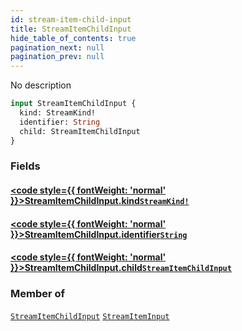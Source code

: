 ```yaml
---
id: stream-item-child-input
title: StreamItemChildInput
hide_table_of_contents: true
pagination_next: null
pagination_prev: null
---
```








No description

```graphql
input StreamItemChildInput {
  kind: StreamKind!
  identifier: String
  child: StreamItemChildInput
}
```


### Fields

#### [<code style={{ fontWeight: 'normal' }}>StreamItemChildInput.<b>kind</b></code>](#)<Bullet />[`StreamKind!`](/docs/schemas/fluss/enums/stream-kind) <Badge class="secondary" text="non-null"/> <Badge class="secondary" text="enum"/>
> 
> 

#### [<code style={{ fontWeight: 'normal' }}>StreamItemChildInput.<b>identifier</b></code>](#)<Bullet />[`String`](/docs/schemas/fluss/scalars/string) <Badge class="secondary" text="scalar"/>
> 
> 

#### [<code style={{ fontWeight: 'normal' }}>StreamItemChildInput.<b>child</b></code>](#)<Bullet />[`StreamItemChildInput`](/docs/schemas/fluss/inputs/stream-item-child-input) <Badge class="secondary" text="input"/>
> 
> 



### Member of

[`StreamItemChildInput`](/docs/schemas/fluss/inputs/stream-item-child-input)  <Badge class="secondary" text="input"/><Bullet />[`StreamItemInput`](/docs/schemas/fluss/inputs/stream-item-input)  <Badge class="secondary" text="input"/>



